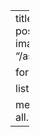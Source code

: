 ---
title: All Posts
description: All posts hosted on this site.
image: "/assets/images/asterisk.png"

format:
  html: default

listing:
  exclude:
    draft: true

metadata-files:
  - _listing-all.yml
---